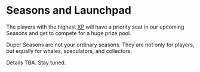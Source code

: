# Seasons and Launchpad

The players with the highest [XP](./xp-and-rewards#XP) will have a priority seat in our upcoming Seasons and get to compete for a huge prize pool.

Duper Seasons are not your ordinary seasons. They are not only for players, but equally for whales, speculators, and collectors.

Details TBA. Stay tuned.
